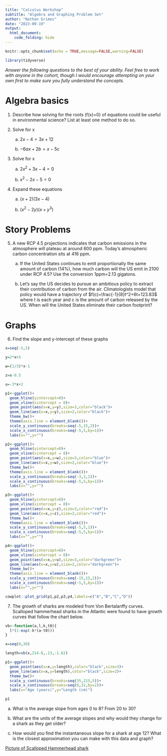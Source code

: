 ```yaml
---
title: "Calculus Workshop"
subtitle: "Algebra and Graphing Problem Set"
author: "Nathan Grimes"
date: "2023-09-19"
output: 
  html_document:
    code_folding: hide
---
```


```r
knitr::opts_chunk$set(echo = TRUE,message=FALSE,warning=FALSE)

library(tidyverse)
```

*Answer the following questions to the best of your ability. Feel free to work with anyone in the cohort, though I would encourage attempting on your own first to make sure you fully understand the concepts.*

# Algebra basics

1) Describe how solving for the roots (f(x)=0) of equations could be useful in environmental science? List at least one method to do so.

2) Solve for x

    a) $2x-4=3x+12$

    b) $-6ax+2b=x-5c$

3) Solve for x

    a) $2x^2+3x-4=0$
    
    b) $x^2-2x-5=0$


4) Expand these equations

    a) $(x+2)(3x-4)$

    b) $(x^2-2y)(x+y^3)$
    

# Story Problems

5) A new RCP 4.5 projections indicates that carbon emissions in the atmosphere will plateau at around 600 ppm. Today's atmospheric carbon concentration sits at 416 ppm. 

    a) If the United States continues to emit proportionally the same amount of carbon (14%), how much carbon will the US emit in 2100 under RCP 4.5? Use the conversion 1ppm=2.13 gigatons.

    b) Let's say the US decides to pursue an ambitious policy to extract their contribution of carbon from the air. Climatologists model that policy would have a trajectory of $f(c)=\frac{-1}{8}t^2+6t+123.83$ where t is each year and c is the amount of carbon released by the US. When will the United States eliminate their carbon footprint?


# Graphs

6) Find the slope and y-intercept of these graphs

```r
x=seq(-5,5)

y=2*x+5

w=(1/3)*x-1

z=x-0.5

u=-3*x+2

p1<-ggplot()+
  geom_hline(yintercept=0)+
  geom_vline(xintercept = 0)+
  geom_point(aes(x=x,y=y),size=3,color="black")+
  geom_line(aes(x=x,y=y),size=2,color="black")+
  theme_bw()+
  theme(axis.line = element_blank())+
  scale_y_continuous(breaks=seq(-5,15,2))+
  scale_x_continuous(breaks=seq(-5,5,by=1))+
  labs(x="",y="")

p2<-ggplot()+
  geom_hline(yintercept=0)+
  geom_vline(xintercept = 0)+
  geom_point(aes(x=x,y=w),size=3,color="blue")+
  geom_line(aes(x=x,y=w),size=2,color="blue")+
  theme_bw()+
  theme(axis.line = element_blank())+
  scale_y_continuous(breaks=seq(-3,3,1))+
  scale_x_continuous(breaks=seq(-5,5,by=1))+
  labs(x="",y="")

p3<-ggplot()+
  geom_hline(yintercept=0)+
  geom_vline(xintercept = 0)+
  geom_point(aes(x=x,y=z),size=3,color="red")+
  geom_line(aes(x=x,y=z),size=2,color="red")+
  theme_bw()+
  theme(axis.line = element_blank())+
  scale_y_continuous(breaks=seq(-5,5,1))+
  scale_x_continuous(breaks=seq(-5,5,by=1))+
  labs(x="",y="")

p4<-ggplot()+
  geom_hline(yintercept=0)+
  geom_vline(xintercept = 0)+
  geom_point(aes(x=x,y=u),size=3,color="darkgreen")+
  geom_line(aes(x=x,y=u),size=2,color="darkgreen")+
  theme_bw()+
  theme(axis.line = element_blank())+
  scale_y_continuous(breaks=seq(-15,15,2))+
  scale_x_continuous(breaks=seq(-5,5,by=1))+
  labs(x="",y="")

cowplot::plot_grid(p1,p2,p3,p4,labels=c("A","B","C","D"))

```

7) The growth of sharks are modeled from Von Bertalanffy curves. Scalloped hammerhead sharks in the Atlantic were found to have growth curves that follow the chart below.

```r
vb<-function(a,l,k,t0){
  l*(1-exp(-k*(a-t0)))
}

x=seq(0,30)

length=vb(x,214.8,.13,-1.62)

p1<-ggplot()+
  geom_point(aes(x=x,y=length),color="black",size=3)+
  geom_line(aes(x=x,y=length),color="black",size=2)+
  theme_bw()+
  scale_y_continuous(breaks=seq(35,215,5))+
  scale_x_continuous(breaks=seq(0,32,by=2))+
  labs(x="Age (years)",y="Length (cm)")

p1
```

  a) What is the average slope from ages 0 to 8? From 20 to 30?
    
  b) What are the units of the average slopes and why would they change for a shark as they get older?
    
  c) How would you find the instantaneous slope for a shark at age 12? What is the closest approximation you can make with this data and graph?
  
  [Picture of Scalloped Hammerhead shark](https://inaturalist-open-data.s3.amazonaws.com/photos/19051739/large.jpg)
